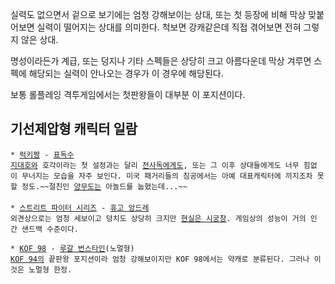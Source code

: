 실력도 없으면서 겉으로 보기에는 엄청 강해보이는 상대, 또는 첫 등장에 비해 막상 맞붙어보면 실력이 떨어지는 상대를 의미한다. 척보면 강캐같은데 직접 겪어보면 전혀 그렇지 않은 상대.

명성이라든가 계급, 또는 덩지나 기타 스펙들은 상당히 크고 아름다운데 막상 겨루면 스펙에 해당되는 실력이 안나오는 경우가 이 경우에 해당된다.

보통 롤플레잉 격투게임에서는 첫판왕들이 대부분 이 포지션이다.

== 기선제압형 캐릭터 일람 ==
 * [[럭키짱]] - [[표독수]]
 [[지대호]]와 호각이라는 첫 설정과는 달리 [[전사독]]에게도, 또는 그 이후 상대들에게도 너무 힘없이 무너지는 모습을 자주 보인다. 미국 패거리들의 침공에서는 아예 대표캐릭터에 끼지조차 못할 정도.~~절친인 [[양무도]]는 아놀드를 눕혔는데...~~
 
 * [[스트리트 파이터 시리즈]] - [[휴고 앙드레]]
 외견상으로는 엄청 세보이고 덩치도 상당히 크지만 [[현실은 시궁창]]. 게임상의 성능이 거의 인간 샌드백 수준이다.

 * [[KOF 98]] - [[루갈 번스타인]](노멀형)
 [[KOF 94]]의 끝판왕 포지션이라 엄청 강해보이지만 KOF 98에서는 약캐로 분류된다. 그러나 이것은 노멀형 한정.
